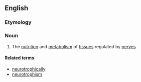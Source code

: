 ==English==

===Etymology===
{{confix|neuro|trophy|lang=en}}

===Noun===
{{en-noun|-}}

# {{context|biology|lang=en}} The [[nutrition]] and [[metabolism]] of [[tissue]]s regulated by [[nerve]]s

====Related terms====
* [[neurotrophically]]
* [[neurotrophism]]